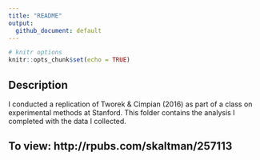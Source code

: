 ```yaml
---
title: "README"
output: 
  github_document: default
---
```


```r
# knitr options
knitr::opts_chunk$set(echo = TRUE)
```

## Description

I conducted a replication of Tworek & Cimpian (2016) as part of a class on experimental methods at Stanford. This folder contains the analysis I completed with the data I collected.

## To view: http://rpubs.com/skaltman/257113
